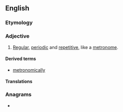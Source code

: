 ==English==

===Etymology===
{{suffix|en|metronome|ic}}

===Adjective===
{{en-adj}}

# [[regular|Regular]], [[periodic]] and [[repetitive]], like a [[metronome]].

====Derived terms====
* [[metronomically]]

====Translations====
{{trans-top|regular, periodic and repetitive, like a metronome}}
{{trans-mid}}
{{trans-bottom}}

===Anagrams===
* {{anagrams|en|a=ceimmnoort|commorient|monometric}}